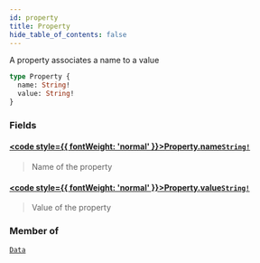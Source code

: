 ```yaml
---
id: property
title: Property
hide_table_of_contents: false
---
```








A property associates a name to a value

```graphql
type Property {
  name: String!
  value: String!
}
```


### Fields

#### [<code style={{ fontWeight: 'normal' }}>Property.<b>name</b></code>](#)<Bullet />[`String!`](/testnet/api/graphql/scalars/string) <Badge class="secondary" text="non-null"/> <Badge class="secondary" text="scalar"/>
> Name of the property
> 

#### [<code style={{ fontWeight: 'normal' }}>Property.<b>value</b></code>](#)<Bullet />[`String!`](/testnet/api/graphql/scalars/string) <Badge class="secondary" text="non-null"/> <Badge class="secondary" text="scalar"/>
> Value of the property
> 



### Member of

[`Data`](/testnet/api/graphql/objects/data)  <Badge class="secondary" text="object"/>



